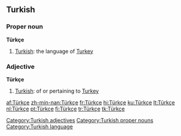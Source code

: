 ==Turkish==

===Proper noun===
'''Türkçe'''

#[[Turkish]]: the language of [[Turkey]]

===Adjective===
'''Türkçe'''

#[[Turkish]]: of or pertaining to [[Turkey]]

[[Category:Turkish adjectives]]
[[Category:Turkish proper nouns]]
[[Category:Turkish language]]

[[af:Türkçe]]
[[zh-min-nan:Türkçe]]
[[fr:Türkçe]]
[[hi:Türkçe]]
[[ku:Türkçe]]
[[lt:Türkçe]]
[[nl:Türkçe]]
[[pt:Türkçe]]
[[fi:Türkçe]]
[[tr:Türkçe]]
[[tk:Türkçe]]